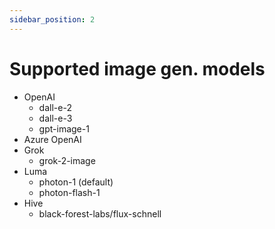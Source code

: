 ```yaml
---
sidebar_position: 2
---
```



# Supported image gen. models

* OpenAI 
  * dall-e-2
  * dall-e-3
  * gpt-image-1
* Azure OpenAI
* Grok
  * grok-2-image
* Luma
  * photon-1 (default)
  * photon-flash-1
* Hive
  * black-forest-labs/flux-schnell